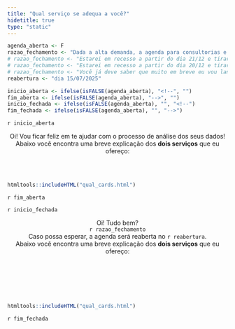 ```yaml
---
title: "Qual serviço se adequa a você?"
hidetitle: true
type: "static"
---
```


```r
agenda_aberta <- F
razao_fechamento <- "Dada a alta demanda, a agenda para consultorias e análises de dados está **temporariamente fechada**."
# razao_fechamento <- "Estarei em recesso a partir do dia 21/12 e tirarei duas semanas de férias em janeiro. A agenda para contratação dos serviços de análise dados ou consultoria ficará **fechada** durante esse período."
# razao_fechamento <- "Estarei em recesso a partir do dia 20/12 e tirarei uma semana de férias em janeiro. Por esse motivo, a agenda para contratação dos serviços de análise dados ou consultoria está **fechada**."
# razao_fechamento <- "Você já deve saber que muito em breve eu vou lançar um curso, né? Se não sabia, já fica aqui a informação! Para conseguir finalizar todos os detalhes do curso a tempo, a agenda para contratação dos serviços de análise dados ou consultoria está **temporariamente fechada**. Agradeço a compreensão! Em breve estou de volta!"
reabertura <- "dia 15/07/2025"

inicio_aberta <- ifelse(isFALSE(agenda_aberta), "<!--", "")
fim_aberta <- ifelse(isFALSE(agenda_aberta), "-->", "")
inicio_fechada <- ifelse(isFALSE(agenda_aberta), "", "<!--")
fim_fechada <- ifelse(isFALSE(agenda_aberta), "", "-->")
```


<!-- Versão agenda aberta -->


`r inicio_aberta`

<center>
Oi! Vou ficar feliz em te ajudar com o processo de análise dos seus dados!
<br>
Abaixo você encontra uma breve explicação dos **dois serviços** que eu ofereço:
</center>

<br><br>

```r
htmltools::includeHTML("qual_cards.html")
```



`r fim_aberta`



<!-- Versão agenda fechada -->

`r inicio_fechada`
  
<center>
Oi! Tudo bem?
<br>
`r razao_fechamento`<br>
Caso possa esperar, a agenda será reaberta no `r reabertura`.<br>
Abaixo você encontra uma breve explicação dos **dois serviços** que eu ofereço:
</center>

<br><br>

<br><br>

```r
htmltools::includeHTML("qual_cards.html")
```


`r fim_fechada`


